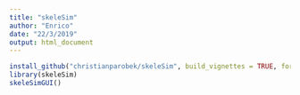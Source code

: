 ```yaml
---
title: "skeleSim"
author: "Enrico"
date: "22/3/2019"
output: html_document
---
```



```r

install_github("christianparobek/skeleSim", build_vignettes = TRUE, force = TRUE)
library(skeleSim)
skeleSimGUI()

```


